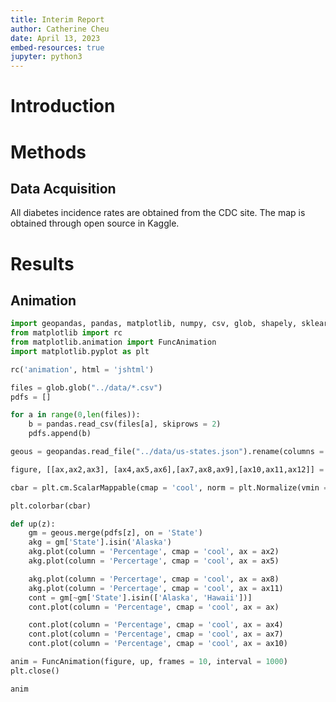 ```yaml
---
title: Interim Report
author: Catherine Cheu
date: April 13, 2023
embed-resources: true
jupyter: python3
---
```


# Introduction

# Methods

## Data Acquisition

All diabetes incidence rates are obtained from the CDC site. The map is obtained through open source in Kaggle.

# Results

## Animation

```python
import geopandas, pandas, matplotlib, numpy, csv, glob, shapely, sklearn
from matplotlib import rc
from matplotlib.animation import FuncAnimation
import matplotlib.pyplot as plt

rc('animation', html = 'jshtml')

files = glob.glob("../data/*.csv")
pdfs = []

for a in range(0,len(files)):
	b = pandas.read_csv(files[a], skiprows = 2)
	pdfs.append(b)

geous = geopandas.read_file("../data/us-states.json").rename(columns = {'name':'State'})

figure, [[ax,ax2,ax3], [ax4,ax5,ax6],[ax7,ax8,ax9],[ax10,ax11,ax12]] = plt.subplots(4,3)

cbar = plt.cm.ScalarMappable(cmap = 'cool', norm = plt.Normalize(vmin = 7, vmax = 14))

plt.colorbar(cbar)

def up(z):
	gm = geous.merge(pdfs[z], on = 'State')
	akg = gm['State'].isin('Alaska')
	akg.plot(column = 'Percentage', cmap = 'cool', ax = ax2)
	akg.plot(column = 'Percertage', cmap = 'cool', ax = ax5)

	akg.plot(column = 'Percertage', cmap = 'cool', ax = ax8)
	akg.plot(column = 'Percertage', cmap = 'cool', ax = ax11)
	cont = gm[~gm['State'].isin(['Alaska', 'Hawaii'])]
	cont.plot(column = 'Percentage', cmap = 'cool', ax = ax)

	cont.plot(column = 'Percentage', cmap = 'cool', ax = ax4)
	cont.plot(column = 'Percentage', cmap = 'cool', ax = ax7)
	cont.plot(column = 'Percentage', cmap = 'cool', ax = ax10)

anim = FuncAnimation(figure, up, frames = 10, interval = 1000)
plt.close()

anim
```
